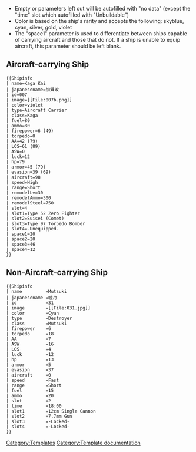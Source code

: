 <!--Parameters need not follow the order shown below, however it is highly recommended for easier editing-->
* Empty or parameters left out will be autofilled with "no data" (except the "time" slot which autofilled with "Unbuildable")
* Color is based on the ship's rarity and accepts the following: skyblue, cyan, silver, gold, violet
* The "space1" parameter is used to differentiate between ships capable of carrying aircraft and those that do not. If a ship is unable to equip aircraft, this parameter should be left blank.

==Aircraft-carrying Ship==
<pre>
{{Shipinfo
| name=Kaga Kai
| japanesename=加賀改
| id=007
| image=[[File:007b.png]]
| color=violet
| type=Aircraft Carrier
| class=Kaga
| fuel=80
| ammo=80
| firepower=6 (49)
| torpedo=0
| AA=42 (79)
| LOS=61 (89)
| ASW=0
| luck=12
| hp=79
| armor=45 (79)
| evasion=39 (69)
| aircraft=98
| speed=High
| range=Short
| remodelLv=30
| remodelAmmo=300
| remodelSteel=750 
| slot=4
| slot1=Type 52 Zero Fighter
| slot2=Suisei (Comet)
| slot3=Type 97 Torpedo Bomber
| slot4=-Unequipped-
| space1=20
| space2=20
| space3=46
| space4=12
}}
</pre>

{{Shipinfo
| name=Kaga Kai
| japanesename=加賀改
| id=007
| image=[[File:007b.png]]
| color=violet
| type=Aircraft Carrier
| class=Kaga
| fuel=80
| ammo=80
| hp=79
| firepower=6 (49)
| armor=45 (79)
| torpedo=0
| evasion=39 (69)
| AA=42 (79)
| aircraft=98
| speed=High
| LOS=61 (89)
| ASW=0
| range=Short
| luck=12
| slot=4
| remodelLv=30
| remodelAmmo=300
| remodelSteel=750 
| slot1=Type 52 Zero Fighter 
| slot2=Suisei (Comet)
| slot3=Type 97 Torpedo Bomber 
| slot4=-Unequipped-
| space1=20
| space2=20
| space3=46
| space4=12
}}

==Non-Aircraft-carrying Ship==
<pre>
{{Shipinfo
| name         =Mutsuki
| japanesename =睦月
| id           =31
| image        =[[File:031.jpg]]
| color        =Cyan
| type         =Destroyer
| class        =Mutsuki
| firepower    =6
| torpedo      =18
| AA           =7
| ASW          =16
| LOS          =4
| luck         =12
| hp           =13
| armor        =5
| evasion      =37
| aircraft     =0
| speed        =Fast
| range        =Short
| fuel         =15
| ammo         =20
| slot         =2
| time         =18:00
| slot1        =12cm Single Cannon
| slot2        =7.7mm Gun
| slot3        =-Locked-
| slot4        =-Locked-
}}</pre>

{{Shipinfo
| name         =Mutsuki
| japanesename =睦月
| id           =31
| image        =[[File:031.jpg]]
| color        =Cyan
| type         =Destroyer
| class        =Mutsuki
| firepower    =6
| torpedo      =18
| AA           =7
| ASW          =16
| LOS          =4
| luck         =12
| hp           =13
| armor        =5
| evasion      =37
| aircraft     =0
| speed        =Fast
| range        =Short
| fuel         =15
| ammo         =20
| slot         =2
| time         =18:00
| slot1        =12cm Single Cannon
| slot2        =7.7mm Gun
| slot3        =-Locked-
| slot4        =-Locked-
}}

<includeonly>
<!--PLEASE ADD INTERWIKIS BELOW THIS LINE, THANKS.-->

<!--PLEASE ADD CATEGORIES BELOW THIS LINE, THANKS.-->
[[Category:Templates]]
</includeonly>
<noinclude>[[Category:Template documentation]]</noinclude>